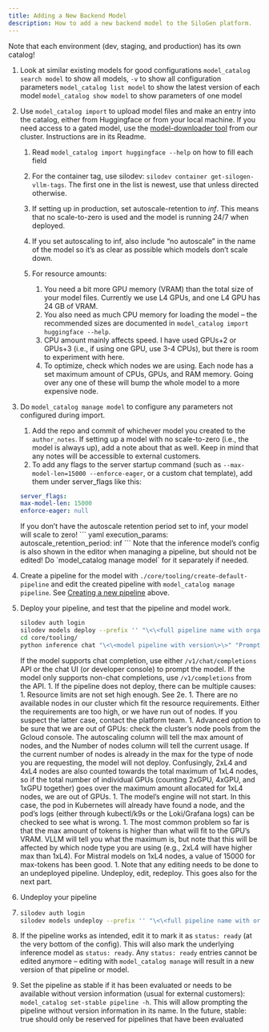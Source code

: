 ```yaml
---
title: Adding a New Backend Model
description: How to add a new backend model to the SiloGen platform.
---
```


Note that each environment (dev, staging, and production) has its own catalog!

1. Look at similar existing models for good configurations
   `model_catalog search model` to show all models, `-v` to show all configuration parameters
   `model_catalog list model` to show the latest version of each model
   `model_catalog show model` to show parameters of one model
1. Use `model_catalog import` to upload model files and make an entry into the catalog, either from Huggingface or from your local machine. If you need access to a gated model, use the [model-downloader tool](https://github.com/silogen/silogen-gitops/tree/main/k8s/apps/model-downloader) from our cluster. Instructions are in its Readme.

   1. Read `model_catalog import huggingface --help` on how to fill each field
   1. For the container tag, use silodev: `silodev container get-silogen-vllm-tags`. The first one in the list is newest, use that unless directed otherwise.
   1. If setting up in production, set autoscale-retention to _inf_. This means that no scale-to-zero is used and the model is running 24/7 when deployed.
   1. If you set autoscaling to inf, also include “no autoscale” in the name of the model so it’s as clear as possible which models don’t scale down.
   1. For resource amounts:

      1. You need a bit more GPU memory (VRAM) than the total size of your model files. Currently we use L4 GPUs, and one L4 GPU has 24 GB of VRAM.
      1. You also need as much CPU memory for loading the model – the recommended sizes are documented in `model_catalog import huggingface --help`.
      1. CPU amount mainly affects speed. I have used GPUs+2 or GPUs+3 (i.e., if using one GPU, use 3-4 CPUs), but there is room to experiment with here.
      1. To optimize, check which nodes we are using. Each node has a set maximum amount of CPUs, GPUs, and RAM memory. Going over any one of these will bump the whole model to a more expensive node.

1. Do `model_catalog manage model` to configure any parameters not configured during import.

   1. Add the repo and commit of whichever model you created to the `author_notes`. If setting up a model with no scale-to-zero (i.e., the model is always up), add a note about that as well. Keep in mind that any notes will be accessible to external customers.
   1. To add any flags to the server startup command (such as `--max-model-len=15000 --enforce-eager`, or a custom chat template), add them under server_flags like this:

   ```yaml
   server_flags:
   max-model-len: 15000
   enforce-eager: null
   ```

   <Admonition type="note" title="Note">
     If you don’t have the autoscale retention period set to inf, your model
     will scale to zero!
   </Admonition>
   ``` yaml execution_params: autoscale_retention_period: inf ``` Note that the
   inference model’s config is also shown in the editor when managing a
   pipeline, but should not be edited! Do `model_catalog manage model` for it
   separately if needed.

1. Create a pipeline for the model with `./core/tooling/create-default-pipeline` and edit the created pipeline with `model_catalog manage pipeline`. See [Creating a new pipeline](pipelines#creating-a-new-pipeline) above.

1. Deploy your pipeline, and test that the pipeline and model work.

   ```bash
   silodev auth login
   silodev models deploy --prefix '' "\<\<full pipeline name with organisation and version\>\>"
   cd core/tooling/
   python inference chat "\<\<model pipeline with version\>\>" "Prompt here" -c "your collection, if used"
   ```

   If the model supports chat completion, use either `/v1/chat/completions` API or the chat UI (or developer console) to prompt the model. If the model only supports non-chat completions, use `/v1/completions` from the API. 1. If the pipeline does not deploy, there can be multiple causes: 1. Resource limits are not set high enough. See 2e. 1. There are no available nodes in our cluster which fit the resource requirements. Either the requirements are too high, or we have run out of nodes. If you suspect the latter case, contact the platform team. 1. Advanced option to be sure that we are out of GPUs: check the cluster’s node pools from the Gcloud console. The autoscaling column will tell the max amount of nodes, and the Number of nodes column will tell the current usage. If the current number of nodes is already in the max for the type of node you are requesting, the model will not deploy. Confusingly, 2xL4 and 4xL4 nodes are also counted towards the total maximum of 1xL4 nodes, so if the total number of individual GPUs (counting 2xGPU, 4xGPU, and 1xGPU together) goes over the maximum amount allocated for 1xL4 nodes, we are out of GPUs. 1. The model’s engine will not start. In this case, the pod in Kubernetes will already have found a node, and the pod’s logs (either through kubectl/k9s or the Loki/Grafana logs) can be checked to see what is wrong. 1. The most common problem so far is that the max amount of tokens is higher than what will fit to the GPU’s VRAM. VLLM will tell you what the maximum is, but note that this will be affected by which node type you are using (e.g., 2xL4 will have higher max than 1xL4). For Mistral models on 1xL4 nodes, a value of 15000 for max-tokens has been good. 1. Note that any editing needs to be done to an undeployed pipeline. Undeploy, edit, redeploy. This goes also for the next part.

1. Undeploy your pipeline
1. ```bash
   silodev auth login
   silodev models undeploy --prefix '' "\<\<full pipeline name with organisation and version\>\>"
   ```
1. If the pipeline works as intended, edit it to mark it as `status: ready` (at the very bottom of the config). This will also mark the underlying inference model as `status: ready`. Any `status: ready` entries cannot be edited anymore – editing with `model_catalog manage` will result in a new version of that pipeline or model.
1. Set the pipeline as stable if it has been evaluated or needs to be available without version information (usual for external customers): `model_catalog set-stable pipeline -h`. This will allow prompting the pipeline without version information in its name. In the future, stable: true should only be reserved for pipelines that have been evaluated
